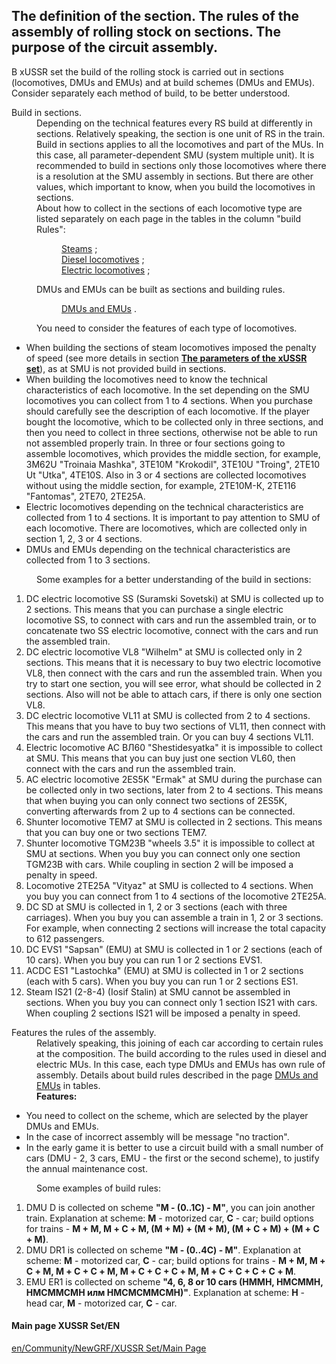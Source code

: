 ==The definition of the section. The rules of the assembly of rolling stock on sections. The purpose of the circuit assembly.==
В xUSSR set the build of the rolling stock is carried out in sections (locomotives, DMUs and EMUs) and at build schemes (DMUs and EMUs).
Consider separately each method of build, to be better understood.
;Build in sections.
:Depending on the technical features every RS build at differently in sections. Relatively speaking, the section is one unit of RS in the train. Build in sections applies to all the locomotives and part of the MUs. In this case, all parameter-dependent SMU (system multiple unit). It is recommended to build in sections only those locomotives where there is a resolution at the SMU assembly in sections. But there are other values, which important to know, when you build the locomotives in sections.
: About how to collect in the sections of each locomotive type are listed separately on each page in the tables in the column "build Rules": 
::[https://wiki.openttd.org/XUSSR_Set/Steam/EN Steams] ; 
::[https://wiki.openttd.org/XUSSR_Set/diesel_locomotive/EN Diesel locomotives] ; 
::[https://wiki.openttd.org/XUSSR_Set/Electric_locomotive/EN Electric locomotives] ;  
:DMUs and EMUs can be built as sections and building rules.
::[https://wiki.openttd.org/XUSSR_Set/DMU_EMU/EN DMUs and EMUs] . 
:You need to consider the features of each type of locomotives.
*When building the sections of steam locomotives imposed the penalty of speed (see more details in section [https://wiki.openttd.org/XUSSR_Set/The_parameters_of_the_xUSSR_set./EN '''The parameters of the xUSSR set''']), as at SMU is not provided build in sections.
*When building the locomotives need to know the technical characteristics of each locomotive. In the set depending on the SMU locomotives you can collect from 1 to 4 sections. When you purchase should carefully see the description of each locomotive. If the player bought the locomotive, which to be collected only in three sections, and then you need to collect in three sections, otherwise not be able to run not assembled properly train. In three or four sections going to assemble locomotives, which provides the middle section, for example, 3М62U "Troinaia Mashka", 3ТE10М "Krokodil", 3ТE10U "Troing", 2ТE10 Ut "Utka", 4ТE10S. Also in 3 or 4 sections are collected locomotives without using the middle section, for example, 2ТE10М-К, 2ТE116 "Fantomas", 2ТE70, 2ТE25А.
*Electric locomotives depending on the technical characteristics are collected from 1 to 4 sections. It is important to pay attention to SMU of each locomotive. There are locomotives, which are collected only in section 1, 2, 3 or 4 sections.
*DMUs and EMUs depending on the technical characteristics are collected from 1 to 3 sections.
:Some examples for a better understanding of the build in sections: 
#DC electric locomotive SS (Suramski Sovetski) at SMU is collected up to 2 sections. This means that you can purchase a single electric locomotive SS, to connect with cars and run the assembled train, or to concatenate two SS electric locomotive, connect with the cars and run the assembled train. 
#DC electric locomotive VL8 "Wilhelm" at SMU is collected only in 2 sections. This means that it is necessary to buy two electric locomotive VL8, then connect with the cars and run the assembled train. When you try to start one section, you will see error, what should be collected in 2 sections. Also will not be able to attach cars, if there is only one section VL8.
#DC electric locomotive VL11 at SMU is collected from 2 to 4 sections. This means that you have to buy two sections of VL11, then connect with the cars and run the assembled train. Or you can buy 4 sections VL11.
#Electric locomotive AC ВЛ60 "Shestidesyatka" it is impossible to collect at SMU. This means that you can buy just one section VL60, then connect with the cars and run the assembled train.
#AC electric locomotive 2ES5K "Ermak" at SMU during the purchase can be collected only in two sections, later from 2 to 4 sections. This means that when buying you can only connect two sections of 2ES5K, converting afterwards from 2 up to 4 sections can be connected.
#Shunter locomotive ТEM7 at SMU is collected in 2 sections. This means that you can buy one or two sections ТEM7.
#Shunter locomotive ТGM23B "wheels 3.5" it is impossible to collect at SMU at sections. When you buy you can connect only one section ТGM23B with cars. While coupling in section 2 will be imposed a penalty in speed.
#Locomotive 2TE25A "Vityaz" at SMU is collected to 4 sections. When you buy you can connect from 1 to 4 sections of the locomotive 2TE25A.
#DC SD at SMU is collected in 1, 2 or 3 sections (each with three carriages). When you buy you can assemble a train in 1, 2 or 3 sections. For example, when connecting 2 sections will increase the total capacity to 612 passengers.
#DC EVS1 "Sapsan" (EMU) at SMU is collected in 1 or 2 sections (each of 10 cars). When you buy you can run 1 or 2 sections EVS1.
#ACDC ES1 "Lastochka" (EMU) at SMU is collected in 1 or 2 sections (each with 5 cars). When you buy you can run 1 or 2 sections ES1.
#Steam IS21 (2-8-4) (Iosif Stalin) at SMU cannot be assembled in sections. When you buy you can connect only 1 section IS21 with cars. When coupling 2 sections IS21 will be imposed a penalty in speed.

;Features the rules of the assembly.
:Relatively speaking, this joining of each car according to certain rules at the composition. The build according to the rules used in diesel and electric MUs. In this case, each type DMUs and EMUs has own rule of assembly. Details about build rules described in the page [https://wiki.openttd.org/XUSSR_Set/DMU_EMU/EN DMUs and EMUs] in tables.
:'''Features:'''
*You need to collect on the scheme, which are selected by the player DMUs and EMUs.
*In the case of incorrect assembly will be message "no traction".
*In the early game it is better to use a circuit build with a small number of cars (DMU - 2, 3 cars, EMU - the first or the second scheme), to justify the annual maintenance cost.
:Some examples of build rules:
#DMU D is collected on scheme '''"М - (0..1C) - М"''', you can join another train. Explanation at scheme: '''М''' - motorized car, '''C''' - car; build options for trains - '''М + М, М + C + М, (М + М) + (М + М), (М + C + М) + (М + C + М)'''.
#DMU DR1 is collected on scheme '''"М - (0..4C) - М"'''. Explanation at scheme: '''М''' - motorized car, '''C''' - car; build options for trains - '''М + М, М + C + М, М + C + C + М, М + C + C + C + М, М + C + C + C + C + М'''.
#EMU ER1 is collected on scheme '''"4, 6, 8 or 10 cars (HMMH, HMCММH, HMCММCМH илм HMCМCММCМH)"'''. Explanation at scheme: '''H''' - head car, '''М''' - motorized car, '''C''' - car.

====Main page XUSSR Set/EN====
[[en/Community/NewGRF/XUSSR Set/Main Page]]